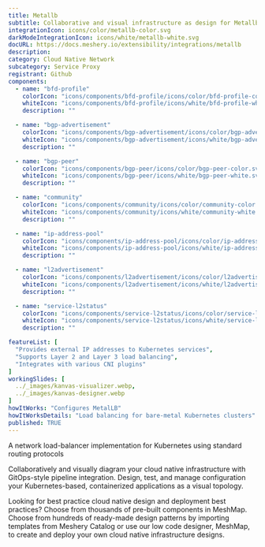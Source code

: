 ```yaml
---
title: Metallb
subtitle: Collaborative and visual infrastructure as design for Metallb
integrationIcon: icons/color/metallb-color.svg
darkModeIntegrationIcon: icons/white/metallb-white.svg
docURL: https://docs.meshery.io/extensibility/integrations/metallb
description: 
category: Cloud Native Network
subcategory: Service Proxy
registrant: Github
components:
  - name: "bfd-profile"
    colorIcon: "icons/components/bfd-profile/icons/color/bfd-profile-color.svg"
    whiteIcon: "icons/components/bfd-profile/icons/white/bfd-profile-white.svg"
    description: ""

  - name: "bgp-advertisement"
    colorIcon: "icons/components/bgp-advertisement/icons/color/bgp-advertisement-color.svg"
    whiteIcon: "icons/components/bgp-advertisement/icons/white/bgp-advertisement-white.svg"
    description: ""

  - name: "bgp-peer"
    colorIcon: "icons/components/bgp-peer/icons/color/bgp-peer-color.svg"
    whiteIcon: "icons/components/bgp-peer/icons/white/bgp-peer-white.svg"
    description: ""

  - name: "community"
    colorIcon: "icons/components/community/icons/color/community-color.svg"
    whiteIcon: "icons/components/community/icons/white/community-white.svg"
    description: ""

  - name: "ip-address-pool"
    colorIcon: "icons/components/ip-address-pool/icons/color/ip-address-pool-color.svg"
    whiteIcon: "icons/components/ip-address-pool/icons/white/ip-address-pool-white.svg"
    description: ""

  - name: "l2advertisement"
    colorIcon: "icons/components/l2advertisement/icons/color/l2advertisement-color.svg"
    whiteIcon: "icons/components/l2advertisement/icons/white/l2advertisement-white.svg"
    description: ""

  - name: "service-l2status"
    colorIcon: "icons/components/service-l2status/icons/color/service-l2status-color.svg"
    whiteIcon: "icons/components/service-l2status/icons/white/service-l2status-white.svg"
    description: ""

featureList: [
  "Provides external IP addresses to Kubernetes services",
  "Supports Layer 2 and Layer 3 load balancing",
  "Integrates with various CNI plugins"
]
workingSlides: [
  ../_images/kanvas-visualizer.webp,
  ../_images/kanvas-designer.webp
]
howItWorks: "Configures MetalLB"
howItWorksDetails: "Load balancing for bare-metal Kubernetes clusters"
published: TRUE
---
```

<p>
A network load-balancer implementation for Kubernetes using standard routing protocols
</p>
<p>
    Collaboratively and visually diagram your cloud native infrastructure with GitOps-style pipeline integration. Design, test, and manage configuration your Kubernetes-based, containerized applications as a visual topology.
</p>
<p>
    Looking for best practice cloud native design and deployment best practices? Choose from thousands of pre-built components in MeshMap. Choose from hundreds of ready-made design patterns by importing templates from Meshery Catalog or use our low code designer, MeshMap, to create and deploy your own cloud native infrastructure designs.
</p>
